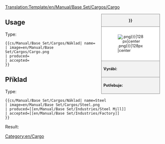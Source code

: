 <noinclude>[[Translation:Template/en/Manual/Base Set/Cargos/Cargo]]</noinclude><noinclude></noinclude><!--
--><div style="float:right; width:15em; font-size:90%; border:1px solid gray; background-color:#f2f2f2; margin-left:1em; margin-bottom:1em">
<div style="text-align:center; border-bottom:1px solid gray"><strong>{{{name|{{PAGENAME}}}}}</strong></div>
<div style="padding:1em; background-color:white">[[File:{{{image|{{PAGENAME}}.png}}}|128px|center]]</div>
<div style="border-top:1px solid gray; padding:0.5em"><strong>Vyrábí:</strong> {{{produced}}}</div>
<div style="border-top:1px solid gray; padding:0.5em"><strong>Potřebuje:</strong> {{{accepted}}}</div>
</div><noinclude>

{{en/-}}
==Usage==
Type:
<pre>{{cs/Manual/Base Set/Cargos/Náklad| name=
| image=en/Manual/Base Set/Cargos/Cargo.png
| produced=
| accepted=
}}</pre>

==Příklad==
Type:
<pre>{{cs/Manual/Base Set/Cargos/Náklad| name=Steel
| image=en/Manual/Base Set/Cargos/Steel.png
| produced=[[en/Manual/Base Set/Industries/Steel Mill]]
| accepted=[[en/Manual/Base Set/Industries/Factory]]
}}</pre>
Result:
{{cs/Manual/Base Set/Cargos/Náklad| name=Steel
| image=en/Manual/Base Set/Cargos/Steel.png
| produced=[[en/Manual/Base Set/Industries/Steel Mill]]
| accepted=[[en/Manual/Base Set/Industries/Factory]]
}}
</noinclude><includeonly>[[Category:en/Cargo]]</includeonly>